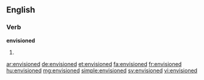 ==English==

===Verb===
'''envisioned'''

# {{en-past of|envision}}

[[ar:envisioned]]
[[de:envisioned]]
[[et:envisioned]]
[[fa:envisioned]]
[[fr:envisioned]]
[[hu:envisioned]]
[[mg:envisioned]]
[[simple:envisioned]]
[[sv:envisioned]]
[[vi:envisioned]]